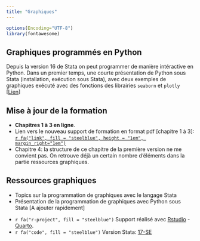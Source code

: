 ```yaml
---
title: "Graphiques"
---
```


```r
options(Encoding="UTF-8")
library(fontawesome)
```


::: {.callout-note icon="false"}
## Graphiques programmés en Python

Depuis la version 16 de Stata on peut programmer de manière intéractive en Python.  Dans un premier temps, une courte présentation de Python sous Stata (installation, exécution sous Stata), avec deux exemples de graphiques exécuté avec des fonctions des librairies `seaborn` et `plotly` [[Lien](programmation/python/python.html)]

:::


::: {.callout-note icon="false"}
## Mise à jour de la formation

* **Chapitres 1 à 3 en ligne**. 
* Lien vers le nouveau support de formation en format pdf [chapitre 1 à 3]:  [`r fa("link", fill = "steelblue", height = "1em", margin_right="1em")`](v2_2022_chap123.pdf)
* Chapitre 4: la structure de ce chapitre de la première version ne me convient pas. On retrouve déjà un certain nombre d'éléments dans la partie ressources graphiques. 

:::


::: {.callout-note icon="false"}
## Ressources graphiques

* Topics sur la programmation de graphiques avec le langage Stata
* Présentation de la programmation de graphiques  avec Python sous Stata [A ajouter rapidement] 

:::



*   `r fa("r-project", fill = "steelblue")` Support réalisé avec [Rstudio](href:https://www.rstudio.com) - [Quarto](https://quarto.org).
*   `r fa("code", fill = "steelblue")` Version Stata: [17-SE](https://www.stata.com/)




